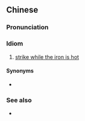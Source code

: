 {{also|打铁趁热}}
==Chinese==
{{zh-forms|s=打铁趁热|type=211}}

===Pronunciation===
{{zh-pron
|m=dǎtiěchènrè
|c=daa2 tit3 can3 jit6
|cat=id
}}

===Idiom===
{{zh-idiom}}

# [[strike while the iron is hot]]

====Synonyms====
* {{zh-l|趁熱打鐵}}

===See also===
* {{qualifier|Min Nan}} {{zh-l|魚趁生，人趁茈}}